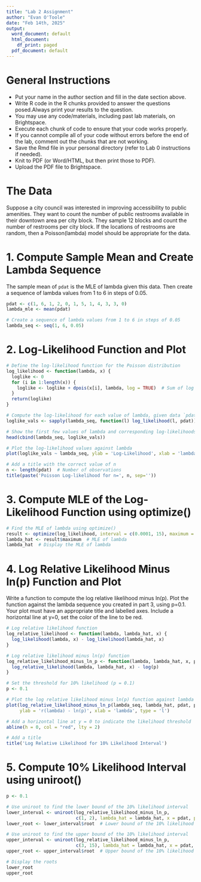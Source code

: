 ```yaml
---
title: "Lab 2 Assignment"
author: "Evan O'Toole"
date: "Feb 14th, 2025"
output:
  word_document: default
  html_document:
    df_print: paged
  pdf_document: default
---
```


# General Instructions
- Put your name in the author section and fill in the date section above.
- Write R code in the R chunks provided to answer the questions posed.Always print your results to the question.
- You may use any code/materials, including past lab materials, on Brightspace.
- Execute each chunk of code to ensure that your code works properly.
- If you cannot compile all of your code without errors before the end of the lab, comment out the chunks that are not working.
- Save the Rmd file in your personal directory (refer to Lab 0 instructions if needed).
- Knit to PDF (or Word/HTML, but then print those to PDF).
- Upload the PDF file to Brightspace.


# The Data
Suppose a city council was interested in improving accessibility to public amenities. They want to count the number of public restrooms available in their downtown area per city block. They sample 12 blocks and count the number of restrooms per city block. If the locations of restrooms are random, then a Poisson(lambda) model should be appropriate for the data. 


# 1. Compute Sample Mean and Create Lambda Sequence
The sample mean of `pdat` is the MLE of lambda given this data. Then create a sequence of lambda values from 1 to 6 in steps of 0.05.

```r
pdat <- c(1, 6, 1, 2, 0, 1, 5, 1, 4, 3, 3, 0)
lambda_mle <- mean(pdat)

# Create a sequence of lambda values from 1 to 6 in steps of 0.05
lambda_seq <- seq(1, 6, 0.05)
```





# 2. Log-Likelihood Function and Plot
```r
# Define the log-likelihood function for the Poisson distribution
log_likelihood <- function(lambda, x) {
  loglike <- 0
  for (i in 1:length(x)) {
    loglike <- loglike + dpois(x[i], lambda, log = TRUE)  # Sum of log of Poisson PMF
  }
  return(loglike)
}

# Compute the log-likelihood for each value of lambda, given data `pdat`
loglike_vals <- sapply(lambda_seq, function(l) log_likelihood(l, pdat))

# Show the first few values of lambda and corresponding log-likelihoods
head(cbind(lambda_seq, loglike_vals))

# Plot the log-likelihood values against lambda
plot(loglike_vals ~ lambda_seq, ylab = 'Log-Likelihood', xlab = 'lambda (Rate)', type = 'l')

# Add a title with the correct value of n
n <- length(pdat)  # Number of observations
title(paste('Poisson Log-likelihood for n=', n, sep=''))

```



# 3. Compute MLE of the Log-Likelihood Function using optimize()

```r
# Find the MLE of lambda using optimize()
result <- optimize(log_likelihood, interval = c(0.0001, 15), maximum = TRUE, x = pdat)
lambda_hat <- result$maximum  # MLE of lambda
lambda_hat  # Display the MLE of lambda
```

# 4. Log Relative Likelihood Minus ln(p) Function and Plot
Write a function to compute the log relative likelihood minus ln(p). Plot the function against the lambda sequence you created in part 3, using p=0.1. Your plot must have an appropriate title and labelled axes. Include a horizontal line at y=0, set the color of the line to be red.

```r
# Log relative likelihood function
log_relative_likelihood <- function(lambda, lambda_hat, x) {
  log_likelihood(lambda, x) - log_likelihood(lambda_hat, x)
}

# Log relative likelihood minus ln(p) function
log_relative_likelihood_minus_ln_p <- function(lambda, lambda_hat, x, p) {
  log_relative_likelihood(lambda, lambda_hat, x) - log(p)
}

# Set the threshold for 10% likelihood (p = 0.1)
p <- 0.1

# Plot the log relative likelihood minus ln(p) function against lambda
plot(log_relative_likelihood_minus_ln_p(lambda_seq, lambda_hat, pdat, p) ~ lambda_seq, 
     ylab = 'r(lambda) - ln(p)', xlab = 'lambda', type = 'l')

# Add a horizontal line at y = 0 to indicate the likelihood threshold
abline(h = 0, col = "red", lty = 2)

# Add a title
title('Log Relative Likelihood for 10% Likelihood Interval')
```

# 5. Compute 10% Likelihood Interval using uniroot()

```r
p <- 0.1

# Use uniroot to find the lower bound of the 10% likelihood interval
lower_interval <- uniroot(log_relative_likelihood_minus_ln_p, 
                          c(1, 2), lambda_hat = lambda_hat, x = pdat, p = p)
lower_root <- lower_interval$root  # Lower bound of the 10% likelihood interval

# Use uniroot to find the upper bound of the 10% likelihood interval
upper_interval <- uniroot(log_relative_likelihood_minus_ln_p, 
                          c(3, 15), lambda_hat = lambda_hat, x = pdat, p = p)
upper_root <- upper_interval$root  # Upper bound of the 10% likelihood interval

# Display the roots
lower_root
upper_root
```


